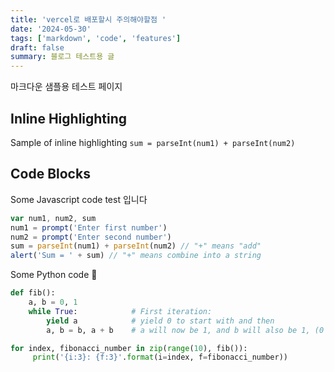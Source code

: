 ```yaml
---
title: 'vercel로 배포할시 주의해야할점 '
date: '2024-05-30'
tags: ['markdown', 'code', 'features']
draft: false
summary: 블로그 테스트용 글
---
```


마크다운 샘플용 테스트 페이지

## Inline Highlighting

Sample of inline highlighting `sum = parseInt(num1) + parseInt(num2)`

## Code Blocks

Some Javascript code test 입니다

```javascript
var num1, num2, sum
num1 = prompt('Enter first number')
num2 = prompt('Enter second number')
sum = parseInt(num1) + parseInt(num2) // "+" means "add"
alert('Sum = ' + sum) // "+" means combine into a string
```

Some Python code 🐍

```python
def fib():
    a, b = 0, 1
    while True:            # First iteration:
        yield a            # yield 0 to start with and then
        a, b = b, a + b    # a will now be 1, and b will also be 1, (0 + 1)

for index, fibonacci_number in zip(range(10), fib()):
     print('{i:3}: {f:3}'.format(i=index, f=fibonacci_number))
```

